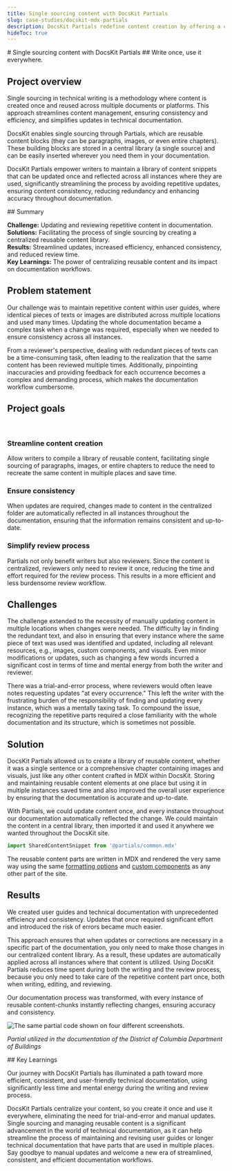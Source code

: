 ```yaml
---
title: Single sourcing content with DocsKit Partials
slug: case-studies/docskit-mdx-partials
description: DocsKit Partials redefine content creation by offering a centralized solution to the challenge of maintaining consistency and efficiency in user guides and technical documentation.
hideToc: true
---
```


<Card variant="hero" bgImage={bgImage}> 
# Single sourcing content with DocsKit Partials
## Write once, use it everywhere.
</Card>

## Project overview

Single sourcing in technical writing is a methodology where content is created once and reused across multiple documents or platforms. This approach streamlines content management, ensuring consistency and efficiency, and simplifies updates in technical documentation.

DocsKit enables single sourcing through Partials, which are reusable content blocks (they can be paragraphs, images, or even entire chapters). These building blocks are stored in a central library (a single source) and can be easily inserted wherever you need them in your documentation.

DocsKit Partials empower writers to maintain a library of content snippets that can be updated once and reflected across all instances where they are used, significantly streamlining the process by avoiding repetitive updates, ensuring content consistency, reducing redundancy and enhancing accuracy throughout documentation.

<Card shadow variant="gradient">
## Summary

**Challenge:** Updating and reviewing repetitive content in documentation.  
**Solutions:** Facilitating the process of single sourcing by creating a centralized reusable content library.  
**Results:** Streamlined updates, increased efficiency, enhanced consistency, and reduced review time.  
**Key Learnings:** The power of centralizing reusable content and its impact on documentation workflows.  
</Card>

## Problem statement

Our challenge was to maintain repetitive content within user guides, where identical pieces of texts or images are distributed across multiple locations and used many times. Updating the whole documentation became a complex task when a change was required, especially when we needed to ensure consistency across all instances.

From a reviewer's perspective, dealing with redundant pieces of texts can be a time-consuming task, often leading to the realization that the same content has been reviewed multiple times. Additionally, pinpointing inaccuracies and providing feedback for each occurrence becomes a complex and demanding process, which makes the documentation workflow cumbersome.


## Project goals
<br />


<Grid cols="3">
  <Card variant="feature" shadow icon={icon1}>
    <h3 style={{ fontSize: '1.25rem', fontWeight: 'bold', margin: 0 }}>
      Streamline content creation
    </h3>
    Allow writers to compile a library of reusable content, facilitating single sourcing of paragraphs, images, or entire chapters to reduce the need to recreate the same content in multiple places and save time.
  </Card>
  <Card variant="feature" shadow icon={icon2}>
    <h3 style={{ fontSize: '1.25rem', fontWeight: 'bold', margin: 0 }}>
      Ensure consistency
    </h3>
    When updates are required, changes made to content in the centralized folder are automatically reflected in all instances throughout the documentation, ensuring that the information remains consistent and up-to-date.
  </Card>
  <Card variant="feature" shadow icon={icon3}>
    <h3 style={{ fontSize: '1.25rem', fontWeight: 'bold', margin: 0 }}>
      Simplify review process
    </h3>
    Partials not only benefit writers but also reviewers. Since the content is centralized, reviewers only need to review it once, reducing the time and effort required for the review process. This results in a more efficient and less burdensome review workflow.
  </Card>
</Grid>

## Challenges

The challenge extended to the necessity of manually updating content in multiple locations when changes were needed. The difficulty lay in finding the redundant text, and also in ensuring that every instance where the same piece of text was used was identified and updated, including all relevant resources, e.g., images, custom components, and visuals. Even minor modifications or updates, such as changing a few words incurred a significant cost in terms of time and mental energy from both the writer and reviewer.

There was a trial-and-error process, where reviewers would often leave notes requesting updates "at every occurrence." This left the writer with the frustrating burden of the responsibility of finding and updating every instance, which was a mentally taxing task. To compound the issue, recognizing the repetitive parts required a close familiarity with the whole documentation and its structure, which is sometimes not possible.


## Solution

DocsKit Partials allowed us to create a library of reusable content, whether it was a single sentence or a comprehensive chapter containing images and visuals, just like any other content crafted in MDX within DocsKit. Storing and maintaining reusable content elements at one place but using it in multiple instances saved time and also improved the overall user experience by ensuring that the documentation is accurate and up-to-date.

With Partials, we could update content once, and every instance throughout our documentation automatically reflected the change. We could maintain the content in a central library, then imported it and used it anywhere we wanted throughout the DocsKit site.

```jsx
import SharedContentSnippet from '@partials/common.mdx'
```

The reusable content parts are written in MDX and rendered the very same way using the same [formatting options](/documentation/markdown/) and [custom components](/documentation/components/) as any other part of the site.

## Results

We created user guides and technical documentation with unprecedented efficiency and consistency. Updates that once required significant effort and introduced the risk of errors became much easier.

This approach ensures that when updates or corrections are necessary in a specific part of the documentation, you only need to make those changes in our centralized content library. As a result, these updates are automatically applied across all instances where that content is utilized. Using DocsKit Partials reduces time spent during both the writing and the review process, because you only need to take care of the repetitive content part once, both when writing, editing, and reviewing.

Our documentation process was transformed, with every instance of reusable content-chunks instantly reflecting changes, ensuring accuracy and consistency.

![The same partial code shown on four different screenshots.](./assets/partials_dob.png)

*Partial utilized in the documentation of the District of Columbia Department of Buildings*

<Card variant="gradient">
  ## Key Learnings

  Our journey with DocsKit Partials has illuminated a path toward more efficient, consistent, and user-friendly technical documentation, using significantly less time and mental energy during the writing and review process.

  DocsKit Partials centralize your content, so you create it once and use it everywhere, eliminating the need for trial-and-error and manual updates. Single sourcing and managing reusable content is a significant advancement in the world of technical documentation, as it can help streamline the process of maintaining and revising user guides or longer technical documentation that have parts that are used in multiple places. Say goodbye to manual updates and welcome a new era of streamlined, consistent, and efficient documentation workflows.

</Card>
